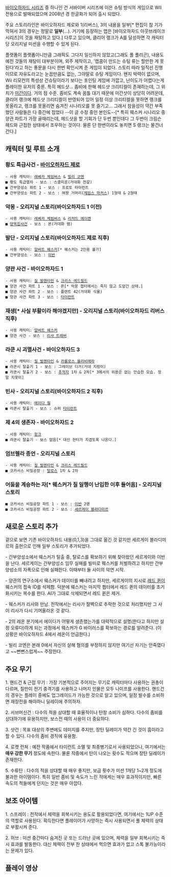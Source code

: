 
[[바이오하자드 시리즈]] 중 하나인 건 서바이버 시리즈에 이은 슈팅 방식의 게임으로 WII 전용으로 발매되었으며 2008년 경 한글화가 되어 출시 되었다.

주요 스토리라인은 바이오하자드 제로와 1(리버스), 3의 내용을 일부[* 편집이 참 기가 막혀서 3의 경우는 정말로 '''일부'''(...). 거기에 등장하는 맵은 [바이오하자드 아웃브레이크 시리즈]의 것을 재탕하고 있다.] 다루고 있으며, 클리어 랭크가 A를 달성하면 각 캐릭터 당 오리지널 미션을 수행할 수 있게 된다.

플랫폼이 플랫폼이니만큼 그래픽도 그다지 일신하지 않았고(그래도 풀 폴리곤), 내용도 예전 것들의 재탕이 대부분이며, 외주 제작이고, '캡콤이 만드는 슈팅 류는 할만한 게 못된다'라고 하는 풍문을 다시 한번 확인시켜 준 게임이 되었다.
스토리 따라 일직선 진행이므로 자유도라고는 눈꼽만큼도 없는, 그야말로 슈팅 게임이다.
왠지 박력이 없으며, Wii 리모컨의 특성상 건슈팅이라기 보다는 포인팅 게임에 가깝고, 난이도가 어렵다는게 플레이한 유저의 중론. 특히 헤드샷... 좀비에 한해 헤드샷 크리티컬이 존재하는데, 그 위치가 [[미간]]이다. 거의 점 수준. 좀비도 계속 꿈틀 대기 때문에 미간샷이 상당히 어려운데, 클리어 랭크에 헤드샷 크리티컬이 반영되어 있어 일정 이상 크리티컬을 못하면 랭크를 못올리고, 랭크를 못올리면 숨겨진 시나리오를 못 즐기고... 그래서 참을성이 약간 부족했던 사람들은 다 중간에 접었다 --이 글 수정 중인 본인도--[* 특히 웨스커 시나리오 중 양관 파트가 가장 골때리는데, 헤드샷을 할 기회가 단 두번 뿐인데다 그 두번이 크림슨 헤드와 근접한 상태에서 조우하는 것이다. 물론 단 한번이라도 놓치면 S 랭크는 물건너간다.]

== 캐릭터 및 루트 소개 ==

=== 황도 특급사건 - [[바이오하자드 제로]] ===
 - 사용 캐릭터: [[레베카 체임버스]] & [[빌리 코엔]]
 ■ 황도 특급열차 - 보스 : 스콜피온(거대화 전갈)
 ■ 간부양성소 파트 1 - 보스 : 프로토 타이런트
 ■ 간부양성소 파트 2 - 보스 : 여왕 거머리([[제임스 마커스]]) 1형태 & 2형태

=== 악몽 - 오리지널 스토리(바이오하자드 1 이전) ===
 - 사용 캐릭터: [[레베카 체임버스]] & [[리처드 에이켄]]
 ■ [[양옥집사건]] - 보스 : 욘(거대화 뱀)

=== 발단 - 오리지널 스토리(바이오하자드 제로 직후) ===
 - 사용 캐릭터: [[알버트 웨스커]][* 웨스커는 2인용 불가]
 ■ 간부양성소 - 보스 : [[이반]]

=== 양관 사건 - 바이오하자드 1 ===
 - 사용 캐릭터: [[질 발렌타인]] & [[크리스 레드필드]]
 ■ 양관 사건 파트 1 - 보스 : 욘[* 악몽 챕터에서는 죽지 않고 도망간 상태.]
 ■ 양관 사건 파트 2 - 보스 : 플랜트 42(거대화 식물)
 ■ 양관 사건 파트 3 - 보스 : [[타이런트]]

=== 재생[* 사실 부활이라 해야겠지만] - 오리지널 스토리(바이오하자드 리버스 직후) ===
 - 사용 캐릭터: [[알버트 웨스커]]
 ■ 양관 사건 - 보스 : [[리사 트레버]]

=== 라쿤 시 괴멸사건 - 바이오하자드 3 ===
 - 사용 캐릭터: [[질 발렌타인]] & [[카를로스 올리비에라]]
 ■ 라쿤시 탈출기 1 - 보스 : 그레이브 디거(거대 지렁이)
 ■ 라쿤시 탈출기 2 - 보스 : [[추적자]] 1차 & 2차[* 3에서의 위용은 없는 안습한 모습. 정말 지못미]

=== 빈사 - 오리지널 스토리(바이오하자드 2 직후) ===
 - 사용 캐릭터: [[에이다 웡]]
 ■ 라쿤시 탈출기 - 보스 : 슈퍼 [[타이런트]]
=== 제 4의 생존자 - 바이오하자드 2 ===
 - 사용 캐릭터: [[헝크]]
 ■ 라쿤시 탈출기 - 보스 없음[* 대신 헌터가 지겹도록 나온다.]


=== 엄브렐라 종언 - 오리지널 스토리 ===
 - 사용 캐릭터: [[질 발렌타인]] & [[크리스 레드필드]]
 ■ 코카서스 비밀공장 : [[탈로스]] 1차 & 2차

=== 어둠을 계승하는 자[* 웨스커가 질 일행이 난입한 이후 들어옴] - 오리지널 스토리 ===
 ■ 코카서스 비밀공장 파트 1 - 보스 : [[이반]] 2명
 ■ 코카서스 비밀공장 파트 2 - 보스 : [[세르게이 블라디미르]]


== 새로운 스토리 추가 ==

겉으로 보면 기존 바이오하자드 내용(0,1,3)을 그대로 옮긴 것 같지만 세르게이 블라디미르의 출현으로 인해 일부 스토리가 추가되었다.

- 간부양성소에서 웨스커가 탈출 중, 탈로스를 확보하기 위해 찾아왔던 세르게이와 이반을 난다. 세르게이는 간부양성소 임무 실패를 빌미로 웨스커를 처벌하려고 하지만 간부양성소의 자폭으로 인해 실패한다. 이때부터 둘 사이의 악연 시작.

- 양관의 연구소에서 웨스커가 데이터를 빼내려고 하지만, 세르게이의 지시로 [[레드 퀸]]이 웨스커의 접속 ID를 삭제함. 덕분에 웨스커는 마지막 챕터에서 레드 퀸의 데이터를 초기화시키는 복수를 한다. AI가 그대로 삭제되면서 레드 퀸은 제거.

- 웨스커가 리사와 만남. 전작에서는 리사가 절벽으로 추락한 것으로 처리했지만 그 사이 리사가 다시 기어올라온 것 같다.

- 2의 레온 분기에서 에이다가 어떻게 생존했는가를 대략적으로 설명(한다고 하지만 설정 오류다)하게 되는 과정에서 웨스커가 G 바이러스를 확보하는 경로를 알려준다. (이 상황은 바이오하자드 4에서 레온이 언급한다.)

- 빌리 코엔은 본래 0에서 자신의 살해 혐의를 부정하지 않지만 여기선 자기는 안죽였다고 ~~뻔뻔스럽게~~ 주장한다.


== 주요 무기 ==

1. 핸드건 & 근접 무기 : 가장 기본적으로 주어지는 무기로 캐릭터마다 사용하는 권총이 다르며, 질만이 전기 충격기를 사용하고 나머지 인물은 모두 나이프를 사용한다. 핸드건의 경우는 플레이 중에도 업그레이드가 가능한 것으로 알고 있으며, 일정 발수를 소비하면 재장전을 해야하니 딜레이에 주의하자.

2. 서브머신건 : 다수의 적을 상대할 때 효율적이나 탄창 소비가 심하다. 다수의 좀비를 상대하기에 유용하지만, 보스전 때의 사용이 더 중요하다.

3. 샷건 : 목표 대상의 주변에도 데미지를 주지만, 장탄 딜레이가 약간 긴 것이 흠이라고 할 수 있다. 다수의 좀비 경직에 유용함.

4. 로켓 런처 : 예전 작품에서 타이런트 소멸 및 최종병기로서 사용되었으나, 여기에서는 '''매우 강한 무기''' 정도에 속한다. 물론 작중에서 탄이 나오는 횟수도 적으며 장탄 딜레이가 존재한다.

5. 수류탄 : 다수의 적을 상대할 때 매우 좋지만, 보급 횟수가 미션 1개당 1~2개 정도에 불과한 아이템이다. 특히 일반 좀비 및 속도가 느린 적에게는 매우 효과적이지만, 빠른 속도의 적들에게 던지는 것은 매우 아깝다.

== 보조 아이템 ==
1. 스프레이 : 전작에서 체력을 회복시키는 용도로 활용되었다면, 여기에서는 1UP 수준의 역할로 사용된다. 획득한다면 플레이어가 사망하는 즉시 사용되면서 풀 체력의 상태로 부활시켜 준다. 

2. 허브 : 미션 중간마다 숨겨진 곳 또는 드러난 곳에 있으며, 체력을 일부 회복시키는 즉시 효과를 발동한다. 대신 체력이 전부 찬 상태에서 먹으면 효과가 없고 스톡 불가능이라는 문제가 있다.

== 플레이 영상 ==
{{{#!html
<iframe width="560" height="315" src="//www.youtube.com/embed/W0dpyoTC5WI?list=PLBD0CD6607F35FF73" frameborder="0" allowfullscreen></iframe>
}}}
